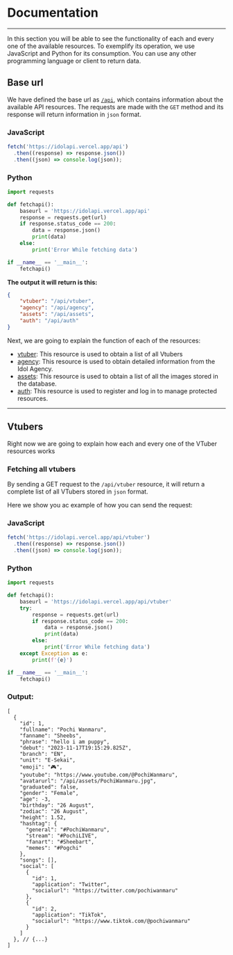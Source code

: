 # Documentation
---

In this section you will be able to see the functionality of each and every one of the available
resources. To exemplify its operation, we use JavaScript and Python for its consumption. You can
use any other programming language or client to return data.

## **Base url**

We have defined the base url as [`/api`](/api), which contains information about the available API resources.
The requests are made with the `GET` method and its response will return information in `json` format.

### **JavaScript**

```javascript
fetch('https://idolapi.vercel.app/api')
  .then((response) => response.json())
  .then((json) => console.log(json));
```

### **Python**

```python
import requests

def fetchapi():
    baseurl = 'https://idolapi.vercel.app/api'
    response = requests.get(url)
    if response.status_code == 200:
        data = response.json()
        print(data)
    else:
        print('Error While fetching data')

if __name__ == '__main__':
    fetchapi()
```

**The output it will return is this:**
```json
{
    "vtuber": "/api/vtuber",
    "agency": "/api/agency",
    "assets": "/api/assets",
    "auth": "/api/auth"
}
```

Next, we are going to explain the function of each of the resources:

- [vtuber](/api/vtuber): This resource is used to obtain a list of all Vtubers
- [agency](/api/agency): This resource is used to obtain detailed information from the Idol Agency.
- [assets](/api/assets): This resource is used to obtain a list of all the images stored in the database.
- [auth](/api/auth): This resource is used to register and log in to manage protected resources.

---

## **Vtubers**

Right now we are going to explain how each and every one of the VTuber resources works

### Fetching all vtubers

By sending a GET request to the `/api/vtuber` resource, it will return a complete list of all
VTubers stored in `json` format.

Here we show you ac example of how you can send the request:

### **JavaScript**

```javascript
fetch('https://idolapi.vercel.app/api/vtuber')
  .then((response) => response.json())
  .then((json) => console.log(json));
```

### **Python**

```python
import requests

def fetchapi():
    baseurl = 'https://idolapi.vercel.app/api/vtuber'
    try:
        response = requests.get(url)
        if response.status_code == 200:
            data = response.json()
            print(data)
        else:
            print('Error While fetching data')
    except Exception as e:
        print(f'{e}')

if __name__ == '__main__':
    fetchapi()
```

### **Output:**

```jsonc
[
  {
    "id": 1,
    "fullname": "Pochi Wanmaru",
    "fanname": "Sheebs",
    "phrase": "hello i am puppy",
    "debut": "2023-11-17T19:15:29.825Z",
    "branch": "EN",
    "unit": "E-Sekai",
    "emoji": "🎮",
    "youtube": "https://www.youtube.com/@PochiWanmaru",
    "avatarurl": "/api/assets/PochiWanmaru.jpg",
    "graduated": false,
    "gender": "Female",
    "age": -3,
    "birthday": "26 August",
    "zodiac": "26 August",
    "height": 1.52,
    "hashtag": {
      "general": "#PochiWanmaru",
      "stream": "#PochiLIVE",
      "fanart": "#Sheebart",
      "memes": "#Pogchi"
    },
    "songs": [],
    "social": [
      {
        "id": 1,
        "application": "Twitter",
        "socialurl": "https://twitter.com/pochiwanmaru"
      },
      {
        "id": 2,
        "application": "TikTok",
        "socialurl": "https://www.tiktok.com/@pochiwanmaru"
      }
    ]
  }, // {...}
]
```
